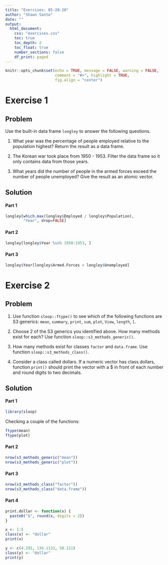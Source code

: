 ```yaml
---
title: "Exercises: 05-20-20"
author: "Shawn Santo"
date: ""
output: 
  html_document:
    css: "exercises.css"
    toc: true
    toc_depth: 2
    toc_float: true
    number_sections: false
    df_print: paged
---
```


```r
knitr::opts_chunk$set(echo = TRUE, message = FALSE, warning = FALSE,
                      comment = "#>", highlight = TRUE,
                      fig.align = "center")
```

# Exercise 1 {.tabset .tabset-fade .tabset-pills}

## Problem

Use the built-in data frame `longley` to answer the following questions.

1. What year was the percentage of people employed relative to the population
   highest? Return the result as a data frame.
   
2. The Korean war took place from 1950 - 1953. Filter the data frame so it only
   contains data from those years.
   
3. What years did the number of people in the armed forces exceed the number
   of people unemployed? Give the result as an atomic vector.

## Solution

#### Part 1

```r
longley[which.max(longley$Employed / longley$Population), 
        "Year", drop=FALSE]
```

#### Part 2

```r
longley[longley$Year %in% 1950:1953, ]
```

#### Part 3

```r
longley$Year[longley$Armed.Forces > longley$Unemployed]
```

# Exercise 2 {.tabset .tabset-fade .tabset-pills}

## Problem

1. Use function `sloop::ftype()` to see which of the following functions are
   S3 generics: `mean`, `summary`, `print`, `sum`, `plot`, `View`, `length`, 
   `[`.

2. Choose 2 of the S3 generics you identified above. How many methods exist for
   each? Use function `sloop::s3_methods_generic()`.
   
3. How many methods exist for classes `factor` and `data.frame`. 
   Use function `sloop::s3_methods_class()`.
   
4. Consider a class called dollars. If a numeric vector has class dollars,
   function `print()` should print the vector with a $ in front of each number
   and round digits to two decimals.
   
## Solution

#### Part 1

```r
library(sloop)
```

Checking a couple of the functions:

```r
ftype(mean)
ftype(plot)
```

#### Part 2

```r
nrow(s3_methods_generic("mean"))
nrow(s3_methods_generic("plot"))
```

#### Part 3

```r
nrow(s3_methods_class("factor"))
nrow(s3_methods_class("data.frame"))
```

#### Part 4

```r
print.dollar <- function(x) {
  paste0("$", round(x, digits = 2))
}
```

```r
x <- 1:5
class(x) <- "dollar"
print(x)
```

```r
y <- c(4.292, 134.1133, 50.111)
class(y) <- "dollar"
print(y)
```